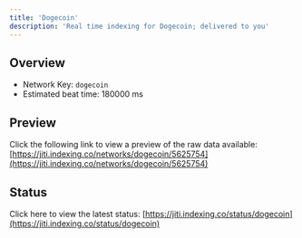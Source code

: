 ```yaml
---
title: 'Dogecoin'
description: 'Real time indexing for Dogecoin; delivered to you'
---
```


## Overview
- Network Key: `dogecoin`
- Estimated beat time: 180000 ms

## Preview
Click the following link to view a preview of the raw data available: [https://jiti.indexing.co/networks/dogecoin/5625754](https://jiti.indexing.co/networks/dogecoin/5625754)

## Status
Click here to view the latest status: [https://jiti.indexing.co/status/dogecoin](https://jiti.indexing.co/status/dogecoin)
